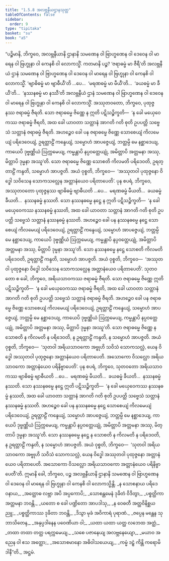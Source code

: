 ```yaml
---
title: "1.5.8 အလဗ္ဘနီယဌာနသုတ္တ"
tableOfContents: false
sidebar:
  order: 9
type: "tipitaka"
basket: "su"
book: "a5"
---
```



<DynamicBreadcrumb />

<Division number="48" book="a5">

<Paragraph number="282" book="a5">
“ပဉ္စိမာနိ, ဘိက္ခဝေ, အလဗ္ဘနီယာနိ ဌာနာနိ သမဏေန ဝါ ဗြာဟ္မဏေန ဝါ ဒေဝေန ဝါ မာရေန ဝါ ဗြဟ္မုနာ ဝါ ကေနစိ ဝါ လောကသ္မိံ. ကတမာနိ ပဉ္စ? ‘ဇရာဓမ္မံ မာ ဇီရီ’တိ အလဗ္ဘနီယံ ဌာနံ သမဏေန ဝါ ဗြာဟ္မဏေန ဝါ ဒေဝေန ဝါ မာရေန ဝါ ဗြဟ္မုနာ ဝါ ကေနစိ ဝါ လောကသ္မိံ. ‘ဗျာဓိဓမ္မံ မာ ဗျာဓီယီ’တိ …ပေ…  ‘မရဏဓမ္မံ မာ မီယီ’တိ…  ‘ခယဓမ္မံ မာ ခီယီ’တိ…  ‘နဿနဓမ္မံ မာ နဿီ’တိ အလဗ္ဘနီယံ ဌာနံ သမဏေန ဝါ ဗြာဟ္မဏေန ဝါ ဒေဝေန ဝါ မာရေန ဝါ ဗြဟ္မုနာ ဝါ ကေနစိ ဝါ လောကသ္မိံ.
</Paragraph>

<Paragraph number="283" book="a5">
အဿုတဝတော, ဘိက္ခဝေ, ပုထုဇ္ဇနဿ ဇရာဓမ္မံ ဇီရတိ. သော ဇရာဓမ္မေ ဇိဏ္ဏေ န ဣတိ ပဋိသဉ္စိက္ခတိ—  ‘န ခေါ မယှေဝေကဿ ဇရာဓမ္မံ ဇီရတိ, အထ ခေါ ယာဝတာ သတ္တာနံ အာဂတိ ဂတိ စုတိ ဥပပတ္တိ သဗ္ဗေသံ သတ္တာနံ ဇရာဓမ္မံ ဇီရတိ. အဟဉ္စေဝ ခေါ ပန ဇရာဓမ္မေ ဇိဏ္ဏေ သောစေယျံ ကိလမေယျံ ပရိဒေဝေယျံ, ဥရတ္တာဠိံ ကန္ဒေယျံ, သမ္မောဟံ အာပဇ္ဇေယျံ, ဘတ္တမ္ပိ မေ နစ္ဆာဒေယျ, ကာယေပိ ဒုဗ္ဗဏ္ဏိယံ ဩက္ကမေယျ, ကမ္မန္တာပိ နပ္ပဝတ္တေယျုံ, အမိတ္တာပိ အတ္တမနာ အဿု, မိတ္တာပိ ဒုမ္မနာ အဿူ’တိ. သော ဇရာဓမ္မေ ဇိဏ္ဏေ သောစတိ ကိလမတိ ပရိဒေဝတိ, ဥရတ္တာဠိံ ကန္ဒတိ, သမ္မောဟံ အာပဇ္ဇတိ. အယံ ဝုစ္စတိ, ဘိက္ခဝေ—  ‘အဿုတဝါ ပုထုဇ္ဇနော ဝိဒ္ဓေါ သဝိသေန သောကသလ္လေန အတ္တာနံယေဝ ပရိတာပေတိ’.
</Paragraph>

<Paragraph number="284" book="a5">
ပုန စပရံ, ဘိက္ခဝေ, အဿုတဝတော ပုထုဇ္ဇနဿ ဗျာဓိဓမ္မံ ဗျာဓီယတိ …ပေ…  မရဏဓမ္မံ မီယတိ…  ခယဓမ္မံ ခီယတိ…  နဿနဓမ္မံ နဿတိ. သော နဿနဓမ္မေ နဋ္ဌေ န ဣတိ ပဋိသဉ္စိက္ခတိ—  ‘န ခေါ မယှေဝေကဿ နဿနဓမ္မံ နဿတိ, အထ ခေါ ယာဝတာ သတ္တာနံ အာဂတိ ဂတိ စုတိ ဥပပတ္တိ သဗ္ဗေသံ သတ္တာနံ နဿနဓမ္မံ နဿတိ. အဟဉ္စေဝ ခေါ ပန နဿနဓမ္မေ နဋ္ဌေ သောစေယျံ ကိလမေယျံ ပရိဒေဝေယျံ, ဥရတ္တာဠိံ ကန္ဒေယျံ, သမ္မောဟံ အာပဇ္ဇေယျံ, ဘတ္တမ္ပိ မေ နစ္ဆာဒေယျ, ကာယေပိ ဒုဗ္ဗဏ္ဏိယံ ဩက္ကမေယျ, ကမ္မန္တာပိ နပ္ပဝတ္တေယျုံ, အမိတ္တာပိ အတ္တမနာ အဿု, မိတ္တာပိ ဒုမ္မနာ အဿူ’တိ. သော နဿနဓမ္မေ နဋ္ဌေ သောစတိ ကိလမတိ ပရိဒေဝတိ, ဥရတ္တာဠိံ ကန္ဒတိ, သမ္မောဟံ အာပဇ္ဇတိ. အယံ ဝုစ္စတိ, ဘိက္ခဝေ—  ‘အဿုတဝါ ပုထုဇ္ဇနော ဝိဒ္ဓေါ သဝိသေန သောကသလ္လေန အတ္တာနံယေဝ ပရိတာပေတိ’.
</Paragraph>

<Paragraph number="285" book="a5">
သုတဝတော စ ခေါ, ဘိက္ခဝေ, အရိယသာဝကဿ ဇရာဓမ္မံ ဇီရတိ. သော ဇရာဓမ္မေ ဇိဏ္ဏေ ဣတိ ပဋိသဉ္စိက္ခတိ—  ‘န ခေါ မယှေဝေကဿ ဇရာဓမ္မံ ဇီရတိ, အထ ခေါ ယာဝတာ သတ္တာနံ အာဂတိ ဂတိ စုတိ ဥပပတ္တိ သဗ္ဗေသံ သတ္တာနံ ဇရာဓမ္မံ ဇီရတိ. အဟဉ္စေဝ ခေါ ပန ဇရာဓမ္မေ ဇိဏ္ဏေ သောစေယျံ ကိလမေယျံ ပရိဒေဝေယျံ, ဥရတ္တာဠိံ ကန္ဒေယျံ, သမ္မောဟံ အာပဇ္ဇေယျံ, ဘတ္တမ္ပိ မေ နစ္ဆာဒေယျ, ကာယေပိ ဒုဗ္ဗဏ္ဏိယံ ဩက္ကမေယျ, ကမ္မန္တာပိ နပ္ပဝတ္တေယျုံ, အမိတ္တာပိ အတ္တမနာ အဿု, မိတ္တာပိ ဒုမ္မနာ အဿူ’တိ. သော ဇရာဓမ္မေ ဇိဏ္ဏေ န သောစတိ န ကိလမတိ န ပရိဒေဝတိ, န ဥရတ္တာဠိံ ကန္ဒတိ, န သမ္မောဟံ အာပဇ္ဇတိ. အယံ ဝုစ္စတိ, ဘိက္ခဝေ—  ‘သုတဝါ အရိယသာဝကော အဗ္ဗုဟိ သဝိသံ သောကသလ္လံ, ယေန ဝိဒ္ဓေါ အဿုတဝါ ပုထုဇ္ဇနော အတ္တာနံယေဝ ပရိတာပေတိ. အသောကော ဝိသလ္လော အရိယသာဝကော အတ္တာနံယေဝ ပရိနိဗ္ဗာပေတိ’.
</Paragraph>

<Paragraph number="286" book="a5">
ပုန စပရံ, ဘိက္ခဝေ, သုတဝတော အရိယသာဝကဿ ဗျာဓိဓမ္မံ ဗျာဓီယတိ …ပေ…  မရဏဓမ္မံ မီယတိ…  ခယဓမ္မံ ခီယတိ…  နဿနဓမ္မံ နဿတိ. သော နဿနဓမ္မေ နဋ္ဌေ ဣတိ ပဋိသဉ္စိက္ခတိ—  ‘န ခေါ မယှေဝေကဿ နဿနဓမ္မံ နဿတိ, အထ ခေါ ယာဝတာ သတ္တာနံ အာဂတိ ဂတိ စုတိ ဥပပတ္တိ သဗ္ဗေသံ သတ္တာနံ နဿနဓမ္မံ နဿတိ. အဟဉ္စေဝ ခေါ ပန နဿနဓမ္မေ နဋ္ဌေ သောစေယျံ ကိလမေယျံ ပရိဒေဝေယျံ, ဥရတ္တာဠိံ ကန္ဒေယျံ, သမ္မောဟံ အာပဇ္ဇေယျံ, ဘတ္တမ္ပိ မေ နစ္ဆာဒေယျ, ကာယေပိ ဒုဗ္ဗဏ္ဏိယံ ဩက္ကမေယျ, ကမ္မန္တာပိ နပ္ပဝတ္တေယျုံ, အမိတ္တာပိ အတ္တမနာ အဿု, မိတ္တာပိ ဒုမ္မနာ အဿူ’တိ. သော နဿနဓမ္မေ နဋ္ဌေ န သောစတိ န ကိလမတိ န ပရိဒေဝတိ, န ဥရတ္တာဠိံ ကန္ဒတိ, န သမ္မောဟံ အာပဇ္ဇတိ. အယံ ဝုစ္စတိ, ဘိက္ခဝေ—  ‘သုတဝါ အရိယသာဝကော အဗ္ဗုဟိ သဝိသံ သောကသလ္လံ, ယေန ဝိဒ္ဓေါ အဿုတဝါ ပုထုဇ္ဇနော အတ္တာနံယေဝ ပရိတာပေတိ. အသောကော ဝိသလ္လော အရိယသာဝကော အတ္တာနံယေဝ ပရိနိဗ္ဗာပေတီ’တိ.
</Paragraph>

<Paragraph number="287" book="a5">
ဣမာနိ ခေါ, ဘိက္ခဝေ, ပဉ္စ အလဗ္ဘနီယာနိ ဌာနာနိ သမဏေန ဝါ ဗြာဟ္မဏေန ဝါ ဒေဝေန ဝါ မာရေန ဝါ ဗြဟ္မုနာ ဝါ ကေနစိ ဝါ လောကသ္မိန္တိ.
</Paragraph>

<Paragraph number="288" type="verses" book="a5">
_န သောစနာယ ပရိဒေဝနာယ,_  
_အတ္ထောဓ လဗ္ဘာ အပိ အပ္ပကောပိ;_  
_သောစန္တမေနံ ဒုခိတံ ဝိဒိတွာ,_  
_ပစ္စတ္ထိကာ အတ္တမနာ ဘဝန္တိ._  

</Paragraph>

<Paragraph number="289" type="verses" book="a5">
_ယတော စ ခေါ ပဏ္ဍိတော အာပဒါသု,_  
_န ဝေဓတီ အတ္ထဝိနိစ္ဆယညူ;_  
_ပစ္စတ္ထိကာဿ ဒုခိတာ ဘဝန္တိ,_  
_ဒိသွာ မုခံ အဝိကာရံ ပုရာဏံ._  

</Paragraph>

<Paragraph number="290" type="verses" book="a5">
_ဇပ္ပေန မန္တေန သုဘာသိတေန,_  
_အနုပ္ပဒါနေန ပဝေဏိယာ ဝါ;_  
_ယထာ ယထာ ယတ္ထ လဘေထ အတ္ထံ,_  
_တထာ တထာ တတ္ထ ပရက္ကမေယျ._  

</Paragraph>

<Paragraph number="291" type="verses" book="a5">
_သစေ ပဇာနေယျ အလဗ္ဘနေယျော,_  
_မယာဝ အညေန ဝါ ဧသ အတ္ထော;_  
_အသောစမာနော အဓိဝါသယေယျ,_  
_ကမ္မံ ဒဠှံ ကိန္တိ ကရောမိ ဒါနီ”တိ._  


</Paragraph>
</Division>

<Paragraph number="292" type="center" book="a5">
အဋ္ဌမံ.
</Paragraph>